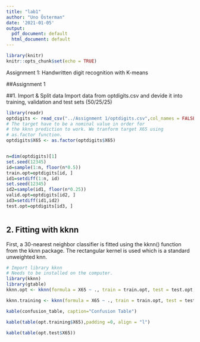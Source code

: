 ---
title: "lab1"
author: "Uno Österman"
date: '2021-01-05'
output: 
  pdf_document: default
  html_document: default
---

```{r setup, include=FALSE}
library(knitr)
knitr::opts_chunk$set(echo = TRUE)
```

Assignment 1: Handwritten digit recognition with K-means

##Assignment 1

##1. Import & Split data
Import data from optdigits.csv and devide it into training, validation and test sets (50/25/25)

```{r split_data, include=FALSE}
library(readr)
optdigits <- read_csv("../Assignment 1/optdigits.csv",col_names = FALSE)
# The target have to be a nominal value in order for 
# the kknn prediction to work. We tranform target X65 using
# as.factor function. 
optdigits$X65 <- as.factor(optdigits$X65)


n=dim(optdigits)[1]
set.seed(12345)
id=sample(1:n, floor(n*0.5))
train.opt=optdigits[id, ]
id1=setdiff(1:n, id)
set.seed(12345)
id2=sample(id1, floor(n*0.25))
valid.opt=optdigits[id2, ]
id3=setdiff(id1,id2)
test.opt=optdigits[id3, ]



```

## 2. Fitting with kknn
First, a 30-nearest neighbor classifier is fitted using the kknn() function from the kknn package. 
The rectangular kernel is used which is a standard unweighted knn.  
```{r kknn, include=FALSE}
# Import library kknn
# Needs to be installed on the computer.
library(kknn)
library(gtable)
kknn.opt <- kknn(formula = X65 ~ ., train = train.opt, test = test.opt, scale = TRUE, k = 30, kernel = "rectangular") 

kknn.training <- kknn(formula = X65 ~ ., train = train.opt, test = test.opt, scale = TRUE, k = 30, kernel = "rectangular")

kable(confusion_table, caption="Confusion Table")

kable(table(opt.training$X65),padding =0, align = "l")

kable(table(opt.test$X65))

```
